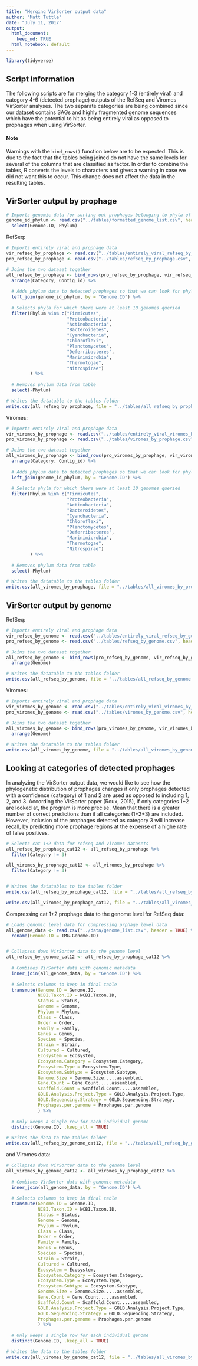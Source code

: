 ```yaml
---
title: "Merging VirSorter output data"
author: "Matt Tuttle"
date: "July 11, 2017"
output:
  html_document:
    keep_md: TRUE
  html_notebook: default
---
```


```r

library(tidyverse)

```

## Script information

The following scripts are for merging the category 1-3 (entirely viral) and category 4-6 (detected prophage) outputs of the RefSeq and Viromes VirSorter analyses. The two separate categories are being combined since our dataset contains SAGs and highly fragmented genome sequences which have the potential to hit as being entirely viral as opposed to prophages when using VirSorter.

#### Note

Warnings with the `bind_rows()` function below are to be expected. This is due to the fact that the tables being joined do not have the same levels for several of the columns that are classified as factor. In order to combine the tables, R converts the levels to characters and gives a warning in case we did not want this to occur. This change does not affect the data in the resulting tables.

## VirSorter output by prophage

```r

# Imports genomic data for sorting out prophages belonging to phyla of interest
genome_id_phylum <- read.csv("../tables/formatted_genome_list.csv", header = TRUE) %>%
  select(Genome.ID, Phylum)

```

RefSeq:

```r

# Imports entirely viral and prophage data
vir_refseq_by_prophage <- read.csv("../tables/entirely_viral_refseq_by_prophage.csv", header = TRUE)
pro_refseq_by_prophage <- read.csv("../tables/refseq_by_prophage.csv", header = TRUE)

# Joins the two dataset together
all_refseq_by_prophage <- bind_rows(pro_refseq_by_prophage, vir_refseq_by_prophage) %>%
  arrange(Category, Contig_id) %>%
  
  # Adds phylum data to detected prophages so that we can look for phyla of interest
  left_join(genome_id_phylum, by = "Genome.ID") %>%
  
  # Selects phyla for which there were at least 10 genomes queried
  filter(Phylum %in% c("Firmicutes",
                       "Proteobacteria",
                       "Actinobacteria",
                       "Bacteroidetes",
                       "Cyanobacteria",
                       "Chloroflexi",
                       "Planctomycetes",
                       "Deferribacteres",
                       "Marinimicrobia",
                       "Thermotogae",
                       "Nitrospirae")
         ) %>%
  
  # Removes phylum data from table
  select(-Phylum)

# Writes the datatable to the tables folder
write.csv(all_refseq_by_prophage, file = "../tables/all_refseq_by_prophage.csv", row.names = FALSE)


```

Viromes:

```r

# Imports entirely viral and prophage data
vir_viromes_by_prophage <- read.csv("../tables/entirely_viral_viromes_by_prophage.csv", header = TRUE)
pro_viromes_by_prophage <- read.csv("../tables/viromes_by_prophage.csv", header = TRUE)

# Joins the two dataset together
all_viromes_by_prophage <- bind_rows(pro_viromes_by_prophage, vir_viromes_by_prophage) %>%
  arrange(Category, Contig_id) %>%
  
  # Adds phylum data to detected prophages so that we can look for phyla of interest
  left_join(genome_id_phylum, by = "Genome.ID") %>%
  
  # Selects phyla for which there were at least 10 genomes queried
  filter(Phylum %in% c("Firmicutes",
                       "Proteobacteria",
                       "Actinobacteria",
                       "Bacteroidetes",
                       "Cyanobacteria",
                       "Chloroflexi",
                       "Planctomycetes",
                       "Deferribacteres",
                       "Marinimicrobia",
                       "Thermotogae",
                       "Nitrospirae")
         ) %>%
  
  # Removes phylum data from table
  select(-Phylum)

# Writes the datatable to the tables folder
write.csv(all_viromes_by_prophage, file = "../tables/all_viromes_by_prophage.csv", row.names = FALSE)

```


## VirSorter output by genome

RefSeq:

```r

# Imports entirely viral and prophage data
vir_refseq_by_genome <- read.csv("../tables/entirely_viral_refseq_by_genome.csv", header = TRUE)
pro_refseq_by_genome <- read.csv("../tables/refseq_by_genome.csv", header = TRUE)

# Joins the two dataset together
all_refseq_by_genome <- bind_rows(pro_refseq_by_genome, vir_refseq_by_genome) %>%
  arrange(Genome)

# Writes the datatable to the tables folder
write.csv(all_refseq_by_genome, file = "../tables/all_refseq_by_genome.csv", row.names = FALSE)

```

Viromes:

```r

# Imports entirely viral and prophage data
vir_viromes_by_genome <- read.csv("../tables/entirely_viral_viromes_by_genome.csv", header = TRUE)
pro_viromes_by_genome <- read.csv("../tables/viromes_by_genome.csv", header = TRUE)

# Joins the two dataset together
all_viromes_by_genome <- bind_rows(pro_viromes_by_genome, vir_viromes_by_genome) %>%
  arrange(Genome)

# Writes the datatable to the tables folder
write.csv(all_viromes_by_genome, file = "../tables/all_viromes_by_genome.csv", row.names = FALSE)

```

## Looking at categories of detected prophages

In analyzing the VirSorter output data, we would like to see how the phylogenetic distribution of prophages changes if only prophages detected with a confidence (category) of 1 and 2 are used as opposed to including 1, 2, and 3. According the VirSorter paper (Roux, 2015), if only categories 1+2 are looked at, the program is more precise. Mean that there is a greater number of correct predictions than if all categories (1+2+3) are included. However, inclusion of the prophages detected as category 3 will increase recall, by predicting more prophage regions at the expense of a highe rate of false positives.

```r

# Selects cat 1+2 data for refseq and viromes datasets
all_refseq_by_prophage_cat12 <- all_refseq_by_prophage %>%
  filter(Category != 3)

all_viromes_by_prophage_cat12 <- all_viromes_by_prophage %>%
  filter(Category != 3)


# Writes the datatables to the tables folder
write.csv(all_refseq_by_prophage_cat12, file = "../tables/all_refseq_by_prophage_cat12.csv", row.names = FALSE)

write.csv(all_viromes_by_prophage_cat12, file = "../tables/all_viromes_by_prophage_cat12.csv", row.names = FALSE)

```

Compressing cat 1+2 prophage data to the genome level for RefSeq data:

```r

# Loads genomic level data for compressing prphage level data
all_genome_data <- read.csv("../data/genome_list.csv", header = TRUE) %>%
  rename(Genome.ID = IMG.Genome.ID)


# Collapses down VirSorter data to the genome level
all_refseq_by_genome_cat12 <- all_refseq_by_prophage_cat12 %>%
  
  # Combines VirSorter data with genomic metadata
  inner_join(all_genome_data, by = "Genome.ID") %>%
  
  # Selects columns to keep in final table
  transmute(Genome.ID = Genome.ID,
            NCBI.Taxon.ID = NCBI.Taxon.ID,
            Status = Status,
            Genome = Genome,
            Phylum = Phylum,
            Class = Class,
            Order = Order,
            Family = Family,
            Genus = Genus,
            Species = Species,
            Strain = Strain,
            Cultured = Cultured,
            Ecosystem = Ecosystem,
            Ecosystem.Category = Ecosystem.Category,
            Ecosystem.Type = Ecosystem.Type,
            Ecosystem.Subtype = Ecosystem.Subtype,
            Genome.Size = Genome.Size.....assembled,
            Gene.Count = Gene.Count.....assembled,
            Scaffold.Count = Scaffold.Count.....assembled,
            GOLD.Analysis.Project.Type = GOLD.Analysis.Project.Type,
            GOLD.Sequencing.Strategy = GOLD.Sequencing.Strategy,
            Prophages.per.genome = Prophages.per.genome
            ) %>%
  
  # Only keeps a single row for each individual genome
  distinct(Genome.ID, .keep_all = TRUE)

# Writes the data to the tables folder
write.csv(all_refseq_by_genome_cat12, file = "../tables/all_refseq_by_genome_cat12.csv", row.names = FALSE)

```

and Viromes data:

```r

# Collapses down VirSorter data to the genome level
all_viromes_by_genome_cat12 <- all_viromes_by_prophage_cat12 %>%
  
  # Combines VirSorter data with genomic metadata
  inner_join(all_genome_data, by = "Genome.ID") %>%
  
  # Selects columns to keep in final table
  transmute(Genome.ID = Genome.ID,
            NCBI.Taxon.ID = NCBI.Taxon.ID,
            Status = Status,
            Genome = Genome,
            Phylum = Phylum,
            Class = Class,
            Order = Order,
            Family = Family,
            Genus = Genus,
            Species = Species,
            Strain = Strain,
            Cultured = Cultured,
            Ecosystem = Ecosystem,
            Ecosystem.Category = Ecosystem.Category,
            Ecosystem.Type = Ecosystem.Type,
            Ecosystem.Subtype = Ecosystem.Subtype,
            Genome.Size = Genome.Size.....assembled,
            Gene.Count = Gene.Count.....assembled,
            Scaffold.Count = Scaffold.Count.....assembled,
            GOLD.Analysis.Project.Type = GOLD.Analysis.Project.Type,
            GOLD.Sequencing.Strategy = GOLD.Sequencing.Strategy,
            Prophages.per.genome = Prophages.per.genome
            ) %>%
  
  # Only keeps a single row for each individual genome
  distinct(Genome.ID, .keep_all = TRUE)

# Writes the data to the tables folder
write.csv(all_viromes_by_genome_cat12, file = "../tables/all_viromes_by_genome_cat12.csv", row.names = FALSE)

```

